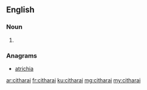 ==English==

===Noun===
{{head|en|plural}}

# {{plural of|cithara|lang=en|nocat=1}}

===Anagrams===
* [[atrichia#English|atrichia]]

[[ar:citharai]]
[[fr:citharai]]
[[ku:citharai]]
[[mg:citharai]]
[[my:citharai]]